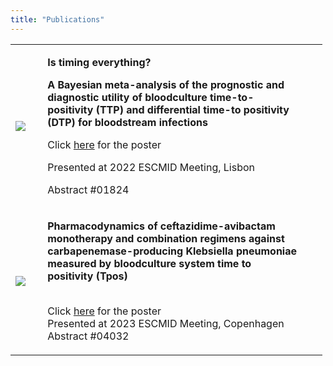 ```yaml
---
title: "Publications"
---
```


+-------------------------+-----------------------------------------------------------------------------------------------------------------------------------------------------------------------------------------------------+-------+-------+
| ![](timing_picture.png) | **Is timing everything?**\                                                                                                                                                                          |       |       |
|                         |                                                                                                                                                                                                     |       |       |
|                         | **A Bayesian meta-analysis of the prognostic and diagnostic utility of bloodculture time-to-positivity (TTP) and differential time-to positivity (DTP) for bloodstream infections**                 |       |       |
|                         |                                                                                                                                                                                                     |       |       |
|                         | Click [here](ECCMID_2022_poster.pdf) for the poster                                                                                                                                                 |       |       |
|                         |                                                                                                                                                                                                     |       |       |
|                         | Presented at 2022 ESCMID Meeting, Lisbon                                                                                                                                                            |       |       |
|                         |                                                                                                                                                                                                     |       |       |
|                         | Abstract #01824                                                                                                                                                                                     |       |       |
+-------------------------+-----------------------------------------------------------------------------------------------------------------------------------------------------------------------------------------------------+-------+-------+
| ![](tposposter.png)     | **Pharmacodynamics of ceftazidime-avibactam monotherapy and combination regimens against carbapenemase-producing Klebsiella pneumoniae measured by bloodculture system time to positivity (Tpos)**  |       |       |
|                         |                                                                                                                                                                                                     |       |       |
|                         | <br> Click [here](ECCMID_poster_2023.pdf) for the poster <br> Presented at 2023 ESCMID Meeting, Copenhagen <br>Abstract #04032                                                                      |       |       |
+-------------------------+-----------------------------------------------------------------------------------------------------------------------------------------------------------------------------------------------------+-------+-------+
